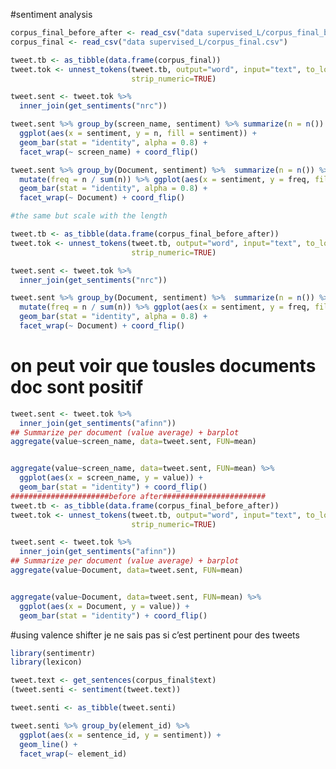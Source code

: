 #sentiment analysis

```r

corpus_final_before_after <- read_csv("data supervised_L/corpus_final_before_after.csv")
corpus_final <- read_csv("data supervised_L/corpus_final.csv")

tweet.tb <- as_tibble(data.frame(corpus_final))
tweet.tok <- unnest_tokens(tweet.tb, output="word", input="text", to_lower=TRUE, strip_punct=TRUE, 
                           strip_numeric=TRUE)

tweet.sent <- tweet.tok %>%
  inner_join(get_sentiments("nrc"))

tweet.sent %>% group_by(screen_name, sentiment) %>% summarize(n = n()) %>% 
  ggplot(aes(x = sentiment, y = n, fill = sentiment)) + 
  geom_bar(stat = "identity", alpha = 0.8) + 
  facet_wrap(~ screen_name) + coord_flip()

tweet.sent %>% group_by(Document, sentiment) %>%  summarize(n = n()) %>% 
  mutate(freq = n / sum(n)) %>% ggplot(aes(x = sentiment, y = freq, fill = sentiment)) + 
  geom_bar(stat = "identity", alpha = 0.8) + 
  facet_wrap(~ Document) + coord_flip()

#the same but scale with the length

tweet.tb <- as_tibble(data.frame(corpus_final_before_after))
tweet.tok <- unnest_tokens(tweet.tb, output="word", input="text", to_lower=TRUE, strip_punct=TRUE, 
                           strip_numeric=TRUE)

tweet.sent <- tweet.tok %>%
  inner_join(get_sentiments("nrc"))

tweet.sent %>% group_by(Document, sentiment) %>%  summarize(n = n()) %>% 
  mutate(freq = n / sum(n)) %>% ggplot(aes(x = sentiment, y = freq, fill = sentiment)) + 
  geom_bar(stat = "identity", alpha = 0.8) + 
  facet_wrap(~ Document) + coord_flip()
```







# on peut voir que tousles documents doc sont positif 
```r
tweet.sent <- tweet.tok %>%
  inner_join(get_sentiments("afinn"))
## Summarize per document (value average) + barplot
aggregate(value~screen_name, data=tweet.sent, FUN=mean)


aggregate(value~screen_name, data=tweet.sent, FUN=mean) %>% 
  ggplot(aes(x = screen_name, y = value)) + 
  geom_bar(stat = "identity") + coord_flip()
######################before after#######################
tweet.tb <- as_tibble(data.frame(corpus_final_before_after))
tweet.tok <- unnest_tokens(tweet.tb, output="word", input="text", to_lower=TRUE, strip_punct=TRUE, 
                           strip_numeric=TRUE)

tweet.sent <- tweet.tok %>%
  inner_join(get_sentiments("afinn"))
## Summarize per document (value average) + barplot
aggregate(value~Document, data=tweet.sent, FUN=mean)


aggregate(value~Document, data=tweet.sent, FUN=mean) %>% 
  ggplot(aes(x = Document, y = value)) + 
  geom_bar(stat = "identity") + coord_flip()
```
#using valence shifter
je ne sais pas si c'est pertinent pour des tweets

```r
library(sentimentr)
library(lexicon)

tweet.text <- get_sentences(corpus_final$text)
(tweet.senti <- sentiment(tweet.text))

tweet.senti <- as_tibble(tweet.senti)

tweet.senti %>% group_by(element_id) %>% 
  ggplot(aes(x = sentence_id, y = sentiment)) + 
  geom_line() + 
  facet_wrap(~ element_id) 
```

